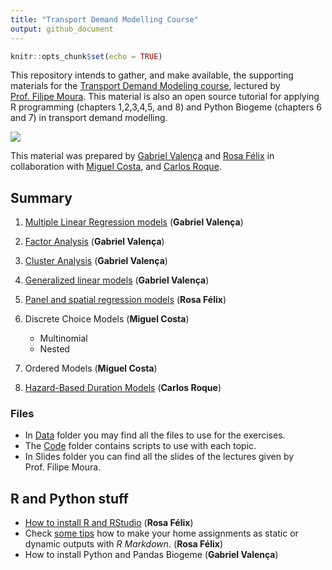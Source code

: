 ```yaml
---
title: "Transport Demand Modelling Course"
output: github_document
---
```


```r
knitr::opts_chunk$set(echo = TRUE)
```
This repository intends to gather, and make available, the supporting materials for the [Transport Demand Modeling course](https://fenix.tecnico.ulisboa.pt/disciplinas/MPTra/2020-2021/1-semestre/materiais-de-apoio), lectured by [Prof. Filipe Moura](https://ushift.tecnico.ulisboa.pt/team-filipe-moura/).
This material is also an open source tutorial for applying R programming (chapters 1,2,3,4,5, and 8) and Python Biogeme (chapters 6 and 7) in transport demand modelling.     


![](README_files/ISTlogo.png)

This material was prepared by [Gabriel Valença](https://ushift.tecnico.ulisboa.pt/team-gabriel-valenca/) and [Rosa Félix](https://ushift.tecnico.ulisboa.pt/team-rosa-felix/) in collaboration with [Miguel Costa](https://ushift.tecnico.ulisboa.pt/team-miguel-costa/), and [Carlos Roque](https://ushift.tecnico.ulisboa.pt/team-carlos-roque/). 


## Summary

  1. [Multiple Linear Regression models](1-MultipleLinearRegression.md) (**Gabriel Valença**)
  2. [Factor Analysis](2-FactorAnalysis.md) (**Gabriel Valença**)
  3. [Cluster Analysis](3-ClusterAnalysis.md) (**Gabriel Valença**)
  4. [Generalized linear models](4-GeneralizedLinearModels.md) (**Gabriel Valença**)
  5. [Panel and spatial regression models](5-PanelSpatialModels.md) (**Rosa Félix**)
  6. Discrete Choice Models (**Miguel Costa**)
  
     * Multinomial
     * Nested
    
  7. Ordered Models (**Miguel Costa**)
  8. [Hazard-Based Duration Models](8-HazardBasedModels.md) (**Carlos Roque**)
  
### Files
* In [Data](Data/) folder you may find all the files to use for the exercises.   
* The [Code](Code/) folder contains scripts to use with each topic.
* In Slides folder you can find all the slides of the lectures given by Prof. Filipe Moura.

## R and Python stuff
* [How to install R and RStudio](0-InstallR.md) (**Rosa Félix**)
* Check [some tips](RMarkdownReports.md) how to make your home assignments as static or dynamic outputs with *R Markdown*. (**Rosa Félix**)
* How to install Python and Pandas Biogeme (**Gabriel Valença**)

